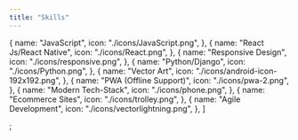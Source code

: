 ```yaml
---
title: "Skills"
---
```


  {
    name: "JavaScript",
    icon: "./icons/JavaScript.png",
  },
  {
    name: "React Js/React Native",
    icon: "./icons/React.png",
  },
  {
    name: "Responsive Design",
    icon: "./icons/responsive.png",
  },
  {
    name: "Python/Django",
    icon: "./icons/Python.png",
  },
  {
    name: "Vector Art",
    icon: "./icons/android-icon-192x192.png",
  },
  {
    name: "PWA (Offline Support)",
    icon: "./icons/pwa-2.png",
  },
  {
    name: "Modern Tech-Stack",
    icon: "./icons/phone.png",
  },
  {
    name: "Ecommerce Sites",
    icon: "./icons/trolley.png",
  },
  {
    name: "Agile Development",
    icon: "./icons/vectorlightning.png",
  },
]

;
